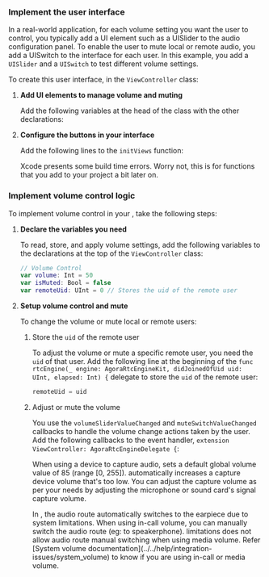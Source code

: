 
### Implement the user interface

In a real-world application, for each volume setting you want the user to control, you typically add a UI element such as a <Link target="_blank" to="https://developer.apple.com/documentation/uikit/uislider">UISlider</Link> to the audio configuration panel. To enable the user to mute local or remote audio, you add a <Link target="_blank" to="https://developer.apple.com/documentation/uikit/uiswitch">UISwitch</Link> to the interface for each user. In this example, you add a `UISlider` and a `UISwitch` to test different volume settings.

To create this user interface, in the `ViewController` class:

1. **Add UI elements to manage volume and muting**

    Add the following variables at the head of the class with the other declarations:

    <CreateUI />

1. **Configure the buttons in your interface**

    Add the following lines to the `initViews` function:

    <ConfigureButtons />

    Xcode presents some build time errors. Worry not, this is for functions that you add to your project a bit later on.

### Implement volume control logic

To implement volume control in your <Vpl k="CLIENT" />, take the following steps:

1. **Declare the variables you need**

    To read, store, and apply volume settings, add the following variables to the declarations at the top of the `ViewController` class:

    ```swift
    // Volume Control
    var volume: Int = 50
    var isMuted: Bool = false
    var remoteUid: UInt = 0 // Stores the uid of the remote user
    ```

1. **Setup volume control and mute**

    To change the volume or mute local or remote users:

    1. Store the `uid` of the remote user

        To adjust the volume or mute a specific remote user, you need the `uid` of that user. Add the following line at the beginning of the `func rtcEngine(_ engine: AgoraRtcEngineKit, didJoinedOfUid uid: UInt, elapsed: Int) {` delegate to store the `uid` of the remote user:

        ```swift
        remoteUid = uid
        ```

    1. Adjust or mute the volume

        You use the `volumeSliderValueChanged` and `muteSwitchValueChanged` callbacks to handle the volume change actions taken by the user. Add the following callbacks to the <Vg k="ENGINE" /> event handler, `extension ViewController: AgoraRtcEngineDelegate {`:

       <AdjustMuteVolume />

       When using a device to capture audio, <Vg k="ASDK" /> sets a default global volume value of 85 (range [0, 255]). <Vg k="ASDK" /> automatically increases a capture device volume that's too low. You can adjust the capture volume as per your needs by adjusting the microphone or sound card's signal capture volume.

        <PlatformWrapper platform="ios">
        In <Vpl k="NAME" />, the audio route automatically switches to the earpiece due to system limitations. When using in-call volume, you can manually switch the audio route (eg: to speakerphone). <Vpl k="NAME" /> limitations does not allow audio route manual switching when using media volume.
        Refer [System volume documentation](../../help/integration-issues/system_volume) to know if you are using in-call or media volume.
        </PlatformWrapper>
